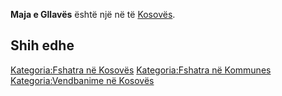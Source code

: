 {{Fshat në 
 | Emri                = Maja e Gllavës
 | EmriAlt                = 
 | NAME_SHORT_FORM=      
 | NAME_GENERIC=      Maja
 | NAME_SORT_NAME_RO=      MAJAEGLLAVES
 | FULL_NAME_RO = Maja e Gllavës
 | FULL_NAME_ND_RO=Maja e Gllaves
 | SORT_NAME_RG=GLLAVES MAJAE
 | FULL_NAME_RG=Gllavës, Maja e
 | FULL_NAME_ND_RG=Gllaves, Maja e
 | SRP_NAME_SHORT_FORM=      
 | SRP_NAME_GENERIC=      
 | SRP_NAME_SORT_NAME_RO=      
 | SRP_FULL_NAME_RO = 
 | SRP_FULL_NAME_ND_RO=
 | SRP_SORT_NAME_RG=
 | SRP_FULL_NAME_RG=
 | SRP_FULL_NAME_ND_RG=
 | Emri (Rasa dhanore) = 
 | Figura              = 
 | Shteti              = Kosovo
 | Komuna              = 
 | Kodi postar         = 
 | Sipërfaqja          = 

 | Popullsia           = 

 | Regj. i popullsisë  = 
 | Dend. e popullsisë  = 
 | Faqja zyrtare       = 
 <!--- Koordinatat ----> 
 | Gjerësia            = 42.4375
 | Gjatësia            = 20.213611
 | Lartësia            = 
}}
'''Maja e Gllavës''' është një [[]] në [[]] të [[Kosovës]].

<!-- == Gjeografia == -->
<!-- == Historia == -->
<!-- == Demografia == -->
== Shih edhe ==
{{Komuna }}
{{Kosovo-Administrata-Cung}}

[[Kategoria:Fshatra në Kosovës]]
[[Kategoria:Fshatra në Kommunes ]]
[[Kategoria:Vendbanime në Kosovës]]